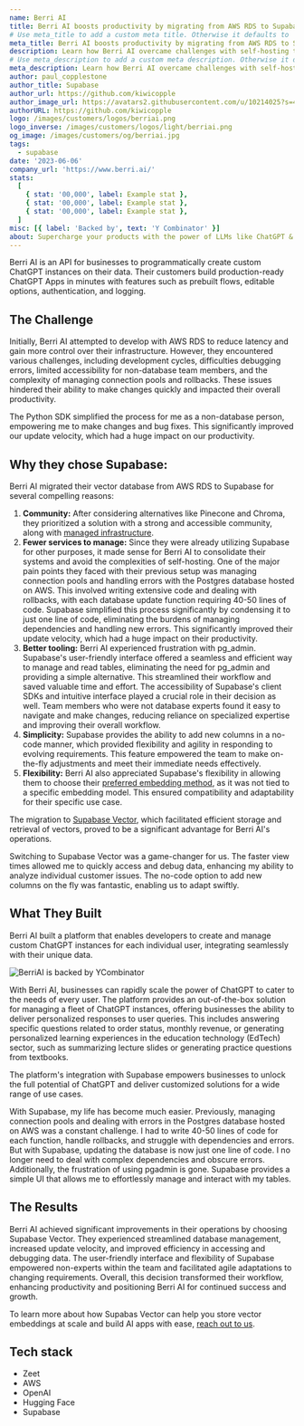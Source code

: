 ```yaml
---
name: Berri AI
title: Berri AI boosts productivity by migrating from AWS RDS to Supabase Vector
# Use meta_title to add a custom meta title. Otherwise it defaults to '{name} | Supabase Customer Stories':
meta_title: Berri AI boosts productivity by migrating from AWS RDS to Supabase Vector
description: Learn how Berri AI overcame challenges with self-hosting their vector database on AWS RDS and successfully migrated to Supabase.
# Use meta_description to add a custom meta description. Otherwise it defaults to {description}:
meta_description: Learn how Berri AI overcame challenges with self-hosting their vector database on AWS RDS and successfully migrated to Supabase.
author: paul_copplestone
author_title: Supabase
author_url: https://github.com/kiwicopple
author_image_url: https://avatars2.githubusercontent.com/u/10214025?s=400&u=c6775be2ae667e2acae3ccd347fed62bb3f5b3e7&v=4
authorURL: https://github.com/kiwicopple
logo: /images/customers/logos/berriai.png
logo_inverse: /images/customers/logos/light/berriai.png
og_image: /images/customers/og/berriai.jpg
tags:
  - supabase
date: '2023-06-06'
company_url: 'https://www.berri.ai/'
stats:
  [
    { stat: '00,000', label: Example stat },
    { stat: '00,000', label: Example stat },
    { stat: '00,000', label: Example stat },
  ]
misc: [{ label: 'Backed by', text: 'Y Combinator' }]
about: Supercharge your products with the power of LLMs like ChatGPT & go from prototype to production in less than a week.
---
```


Berri AI is an API for businesses to programmatically create custom ChatGPT instances on their data. Their customers build production-ready ChatGPT Apps in minutes with features such as prebuilt flows, editable options, authentication, and logging.

## The Challenge

Initially, Berri AI attempted to develop with AWS RDS to reduce latency and gain more control over their infrastructure. However, they encountered various challenges, including development cycles, difficulties debugging errors, limited accessibility for non-database team members, and the complexity of managing connection pools and rollbacks. These issues hindered their ability to make changes quickly and impacted their overall productivity.

<Quote img="krrish-d.png" caption="Krrish D. - Co-Founder & CEO, Berri AI">
  The Python SDK simplified the process for me as a non-database person, empowering me to make
  changes and bug fixes. This significantly improved our update velocity, which had a huge impact on
  our productivity.
</Quote>

## Why they chose Supabase:

Berri AI migrated their vector database from AWS RDS to Supabase for several compelling reasons:

1. **Community:** After considering alternatives like Pinecone and Chroma, they prioritized a solution with a strong and accessible community, along with [managed infrastructure](https://supabase.com/docs/guides/platform).
2. **Fewer services to manage:** Since they were already utilizing Supabase for other purposes, it made sense for Berri AI to consolidate their systems and avoid the complexities of self-hosting. One of the major pain points they faced with their previous setup was managing connection pools and handling errors with the Postgres database hosted on AWS. This involved writing extensive code and dealing with rollbacks, with each database update function requiring 40-50 lines of code. Supabase simplified this process significantly by condensing it to just one line of code, eliminating the burdens of managing dependencies and handling new errors. This significantly improved their update velocity, which had a huge impact on their productivity.
3. **Better tooling:** Berri AI experienced frustration with pg_admin. Supabase's user-friendly interface offered a seamless and efficient way to manage and read tables, eliminating the need for pg_admin and providing a simple alternative. This streamlined their workflow and saved valuable time and effort. The accessibility of Supabase's client SDKs and intuitive interface played a crucial role in their decision as well. Team members who were not database experts found it easy to navigate and make changes, reducing reliance on specialized expertise and improving their overall workflow.
4. **Simplicity:** Supabase provides the ability to add new columns in a no-code manner, which provided flexibility and agility in responding to evolving requirements. This feature empowered the team to make on-the-fly adjustments and meet their immediate needs effectively.
5. **Flexibility:** Berri AI also appreciated Supabase's flexibility in allowing them to choose their [preferred embedding method](https://supabase.com/docs/guides/ai/quickstarts/generate-text-embeddings), as it was not tied to a specific embedding model. This ensured compatibility and adaptability for their specific use case.

The migration to [Supabase Vector](https://supabase.com/vector), which facilitated efficient storage and retrieval of vectors, proved to be a significant advantage for Berri AI's operations.

<Quote img="krrish-d.png" caption="Krrish D. - Co-Founder & CEO, Berri AI">
  Switching to Supabase Vector was a game-changer for us. The faster view times allowed me to quickly
  access and debug data, enhancing my ability to analyze individual customer issues. The no-code
  option to add new columns on the fly was fantastic, enabling us to adapt swiftly.
</Quote>

## What They Built

Berri AI built a platform that enables developers to create and manage custom ChatGPT instances for each individual user, integrating seamlessly with their unique data.

![BerriAI is backed by YCombinator](/images/customers/berriai/berriai-image.jpeg)

With Berri AI, businesses can rapidly scale the power of ChatGPT to cater to the needs of every user. The platform provides an out-of-the-box solution for managing a fleet of ChatGPT instances, offering businesses the ability to deliver personalized responses to user queries. This includes answering specific questions related to order status, monthly revenue, or generating personalized learning experiences in the education technology (EdTech) sector, such as summarizing lecture slides or generating practice questions from textbooks.

The platform's integration with Supabase empowers businesses to unlock the full potential of ChatGPT and deliver customized solutions for a wide range of use cases.

<Quote img="ishaan-jaffer.png" caption="Ishaan Jaffer - Co-Founder & CTO, Berri AI">
  With Supabase, my life has become much easier. Previously, managing connection pools and dealing
  with errors in the Postgres database hosted on AWS was a constant challenge. I had to write 40-50
  lines of code for each function, handle rollbacks, and struggle with dependencies and errors. But
  with Supabase, updating the database is now just one line of code. I no longer need to deal with
  complex dependencies and obscure errors. Additionally, the frustration of using pgadmin is gone.
  Supabase provides a simple UI that allows me to effortlessly manage and interact with my tables.
</Quote>

## The Results

Berri AI achieved significant improvements in their operations by choosing Supabase Vector. They experienced streamlined database management, increased update velocity, and improved efficiency in accessing and debugging data. The user-friendly interface and flexibility of Supabase empowered non-experts within the team and facilitated agile adaptations to changing requirements. Overall, this decision transformed their workflow, enhancing productivity and positioning Berri AI for continued success and growth.

To learn more about how Supabas Vector can help you store vector embeddings at scale and build AI apps with ease, [reach out to us](https://forms.supabase.com/enterprise).

## Tech stack

- Zeet
- AWS
- OpenAI
- Hugging Face
- Supabase
